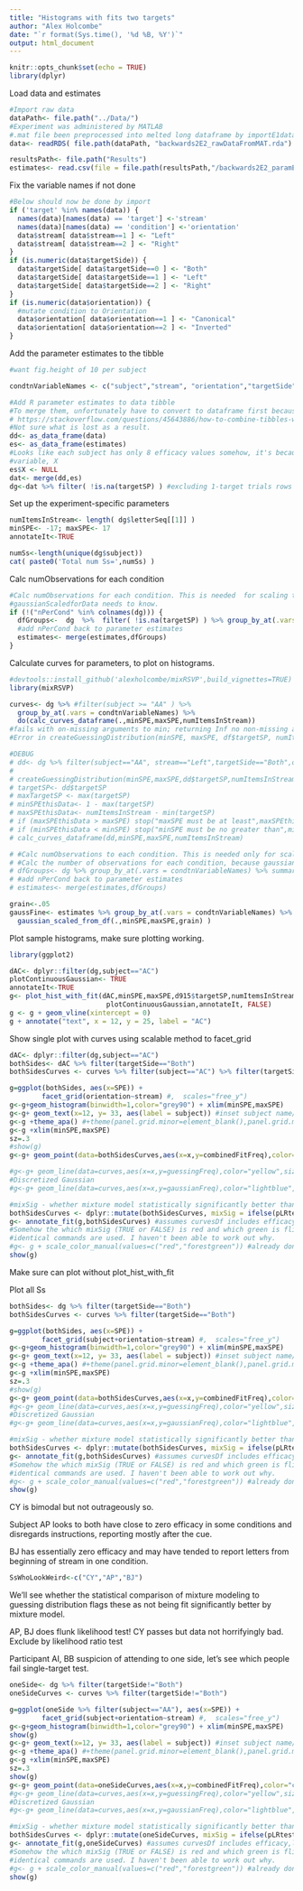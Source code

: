 ```yaml
---
title: "Histograms with fits two targets"
author: "Alex Holcombe"
date: "`r format(Sys.time(), '%d %B, %Y')`"
output: html_document
---
```


```r
knitr::opts_chunk$set(echo = TRUE)
library(dplyr)

```

Load data and estimates

```r

#Import raw data
dataPath<- file.path("../Data/")
#Experiment was administered by MATLAB
#.mat file been preprocessed into melted long dataframe by importE1data.Rmd
data<- readRDS( file.path(dataPath, "backwards2E2_rawDataFromMAT.rda") ) 

resultsPath<- file.path("Results")
estimates<- read.csv(file = file.path(resultsPath,"/backwards2E2_paramEstimates.csv"))

```

Fix the variable names if not done

```r
#Below should now be done by import
if ('target' %in% names(data)) {
  names(data)[names(data) == 'target'] <-'stream'
  names(data)[names(data) == 'condition'] <-'orientation'
  data$stream[ data$stream==1 ] <- "Left"
  data$stream[ data$stream==2 ] <- "Right"
}
if (is.numeric(data$targetSide)) {
  data$targetSide[ data$targetSide==0 ] <- "Both"
  data$targetSide[ data$targetSide==1 ] <- "Left"
  data$targetSide[ data$targetSide==2 ] <- "Right"
}
if (is.numeric(data$orientation)) {
  #mutate condition to Orientation
  data$orientation[ data$orientation==1 ] <- "Canonical"
  data$orientation[ data$orientation==2 ] <- "Inverted"
}
```

Add the parameter estimates to the tibble

```r
#want fig.height of 10 per subject

condtnVariableNames <- c("subject","stream", "orientation","targetSide")  

#Add R parameter estimates to data tibble
#To merge them, unfortunately have to convert to dataframe first because dplyr has no binding of tibbles.
# https://stackoverflow.com/questions/45643886/how-to-combine-tibbles-with-common-but-non-identical-columns#45644319
#Not sure what is lost as a result.
dd<- as_data_frame(data)
es<- as_data_frame(estimates)
#Looks like each subject has only 8 efficacy values somehow, it's because there was an extra
#variable, X
es$X <- NULL
dat<- merge(dd,es)
dg<-dat %>% filter( !is.na(targetSP) ) #excluding 1-target trials rows reporting stream on opposite side. Eventually, use those to evaluate swaps.
```

Set up the experiment-specific parameters 

```r

numItemsInStream<- length( dg$letterSeq[[1]] )  
minSPE<- -17; maxSPE<- 17
annotateIt<-TRUE

numSs<-length(unique(dg$subject))
cat( paste0('Total num Ss=',numSs) )
```

Calc numObservations for each condition
```r
#Calc numObservations for each condition. This is needed  for scaling the fine-grained Gaussian
#gaussianScaledforData needs to know.
if (!("nPerCond" %in% colnames(dg))) {
  dfGroups<-  dg  %>%  filter( !is.na(targetSP) ) %>% group_by_at(.vars = condtnVariableNames) %>% summarise(nPerCond = n())
  #add nPerCond back to parameter estimates
  estimates<- merge(estimates,dfGroups)
}
```



Calculate curves for parameters, to plot on histograms.
```r
#devtools::install_github('alexholcombe/mixRSVP',build_vignettes=TRUE)
library(mixRSVP)

curves<- dg %>% #filter(subject >= "AA" ) %>%
  group_by_at(.vars = condtnVariableNames) %>% 
  do(calc_curves_dataframe(.,minSPE,maxSPE,numItemsInStream))
#fails with on-missing arguments to min; returning Inf no non-missing arguments to max; returning -Inf 
#Error in createGuessingDistribution(minSPE, maxSPE, df$targetSP, numItemsInStream) :  minSPE must be less than or equal to maxSPE

#DEBUG
# dd<- dg %>% filter(subject=="AA", stream=="Left",targetSide=="Both",orientation=="Canonical")
# 
# createGuessingDistribution(minSPE,maxSPE,dd$targetSP,numItemsInStream)
# targetSP<- dd$targetSP
# maxTargetSP <- max(targetSP)
# minSPEthisData<- 1 - max(targetSP)
# maxSPEthisData<- numItemsInStream - min(targetSP)
# if (maxSPEthisData > maxSPE) stop("maxSPE must be at least",maxSPEthisData,"based on the values you passed me")
# if (minSPEthisData < minSPE) stop("minSPE must be no greater than",minSPEthisData,"based on the values you passed me")
# calc_curves_dataframe(dd,minSPE,maxSPE,numItemsInStream)


```


```r
# #Calc numObservations to each condition. This is needed only for scaling the fine-grained Gaussian
# #Calc the number of observations for each condition, because gaussianScaledforData needs to know.
# dfGroups<- dg %>% group_by_at(.vars = condtnVariableNames) %>% summarise(nPerCond = n())
# #add nPerCond back to parameter estimates
# estimates<- merge(estimates,dfGroups)

grain<-.05
gaussFine<- estimates %>% group_by_at(.vars = condtnVariableNames) %>% do(
  gaussian_scaled_from_df(.,minSPE,maxSPE,grain) )
```


Plot sample histograms, make sure plotting working.

```r
library(ggplot2)

dAC<- dplyr::filter(dg,subject=="AC")  
plotContinuousGaussian<- TRUE 
annotateIt<-TRUE
g<- plot_hist_with_fit(dAC,minSPE,maxSPE,d915$targetSP,numItemsInStream,
                        plotContinuousGaussian,annotateIt, FALSE)
g <- g + geom_vline(xintercept = 0)
g + annotate("text", x = 12, y = 25, label = "AC")
```

Show single plot with curves using scalable method to facet_grid
```r

dAC<- dplyr::filter(dg,subject=="AC")  
bothSides<- dAC %>% filter(targetSide=="Both")
bothSidesCurves <- curves %>% filter(subject=="AC") %>% filter(targetSide=="Both")

g=ggplot(bothSides, aes(x=SPE)) + 
        facet_grid(orientation~stream) #,  scales="free_y")
g<-g+geom_histogram(binwidth=1,color="grey90") + xlim(minSPE,maxSPE)
g<-g+ geom_text(x=12, y= 33, aes(label = subject)) #inset subject name/number. Unfortunately it overwrites itself a million times
g<-g +theme_apa() #+theme(panel.grid.minor=element_blank(),panel.grid.major=element_blank())# hide all gridlines.
g<-g +xlim(minSPE,maxSPE)
sz=.3
#show(g)
g<-g+ geom_point(data=bothSidesCurves,aes(x=x,y=combinedFitFreq),color="chartreuse3",size=sz)

#g<-g+ geom_line(data=curves,aes(x=x,y=guessingFreq),color="yellow",size=sz)
#Discretized Gaussian
#g<-g+ geom_line(data=curves,aes(x=x,y=gaussianFreq),color="lightblue",size=sz)

#mixSig - whether mixture model statistically significantly better than guessing
bothSidesCurves <- dplyr::mutate(bothSidesCurves, mixSig = ifelse(pLRtest <= .05, TRUE, FALSE)) #annotate_fit uses this to color the p-value
g<- annotate_fit(g,bothSidesCurves) #assumes curvesDf includes efficacy,latency,precision
#Somehow the which mixSig (TRUE or FALSE) is red and which green is flipped relative to plot_hist_with_fit even though
#identical commands are used. I haven't been able to work out why.
#g<- g + scale_color_manual(values=c("red","forestgreen")) #already done in annotate_fit
show(g)
```

Make sure can plot without plot_hist_with_fit

Plot all Ss
```r

bothSides<- dg %>% filter(targetSide=="Both")
bothSidesCurves <- curves %>% filter(targetSide=="Both")

g=ggplot(bothSides, aes(x=SPE)) + 
        facet_grid(subject+orientation~stream) #,  scales="free_y")
g<-g+geom_histogram(binwidth=1,color="grey90") + xlim(minSPE,maxSPE)
g<-g+ geom_text(x=12, y= 33, aes(label = subject)) #inset subject name/number. Unfortunately it overwrites itself a million times
g<-g +theme_apa() #+theme(panel.grid.minor=element_blank(),panel.grid.major=element_blank())# hide all gridlines.
g<-g +xlim(minSPE,maxSPE)
sz=.3
#show(g)
g<-g+ geom_point(data=bothSidesCurves,aes(x=x,y=combinedFitFreq),color="chartreuse3",size=sz)
#g<-g+ geom_line(data=curves,aes(x=x,y=guessingFreq),color="yellow",size=sz)
#Discretized Gaussian
#g<-g+ geom_line(data=curves,aes(x=x,y=gaussianFreq),color="lightblue",size=sz)

#mixSig - whether mixture model statistically significantly better than guessing
bothSidesCurves <- dplyr::mutate(bothSidesCurves, mixSig = ifelse(pLRtest <= .05, TRUE, FALSE)) #annotate_fit uses this to color the p-value
g<- annotate_fit(g,bothSidesCurves) #assumes curvesDf includes efficacy,latency,precision
#Somehow the which mixSig (TRUE or FALSE) is red and which green is flipped relative to plot_hist_with_fit even though
#identical commands are used. I haven't been able to work out why.
#g<- g + scale_color_manual(values=c("red","forestgreen")) #already done in annotate_fit
show(g)

```

CY is bimodal but not outrageously so.

Subject AP looks to both have close to zero efficacy in some conditions and disregards instructions, reporting mostly after the cue.

BJ has essentially zero efficacy and may have tended to report letters from beginning of stream in one condition.
```r
SsWhoLookWeird<-c("CY","AP","BJ")
```
We'll see whether the statistical comparison of mixture modeling to guessing distribution flags these as not being fit significantly better by mixture model. 

AP, BJ does flunk likelihood test! CY passes but data not horrifyingly bad.
Exclude by likelihood ratio test

Participant AI, BB suspicion of  attending to one side, let's see which people fail single-target test.

```r
oneSide<- dg %>% filter(targetSide!="Both")
oneSideCurves <- curves %>% filter(targetSide!="Both")

g=ggplot(oneSide %>% filter(subject=="AA"), aes(x=SPE)) + 
        facet_grid(subject+orientation~stream) #,  scales="free_y")
g<-g+geom_histogram(binwidth=1,color="grey90") + xlim(minSPE,maxSPE)
show(g)
g<-g+ geom_text(x=12, y= 33, aes(label = subject)) #inset subject name/number. Unfortunately it overwrites itself a million times
g<-g +theme_apa() #+theme(panel.grid.minor=element_blank(),panel.grid.major=element_blank())# hide all gridlines.
g<-g +xlim(minSPE,maxSPE)
sz=.3
show(g)
g<-g+ geom_point(data=oneSideCurves,aes(x=x,y=combinedFitFreq),color="chartreuse3",size=sz)
#g<-g+ geom_line(data=curves,aes(x=x,y=guessingFreq),color="yellow",size=sz)
#Discretized Gaussian
#g<-g+ geom_line(data=curves,aes(x=x,y=gaussianFreq),color="lightblue",size=sz)

#mixSig - whether mixture model statistically significantly better than guessing
bothSidesCurves <- dplyr::mutate(oneSideCurves, mixSig = ifelse(pLRtest <= .05, TRUE, FALSE)) #annotate_fit uses this to color the p-value
g<- annotate_fit(g,oneSideCurves) #assumes curvesDf includes efficacy,latency,precision
#Somehow the which mixSig (TRUE or FALSE) is red and which green is flipped relative to plot_hist_with_fit even though
#identical commands are used. I haven't been able to work out why.
#g<- g + scale_color_manual(values=c("red","forestgreen")) #already done in annotate_fit
show(g)
```
